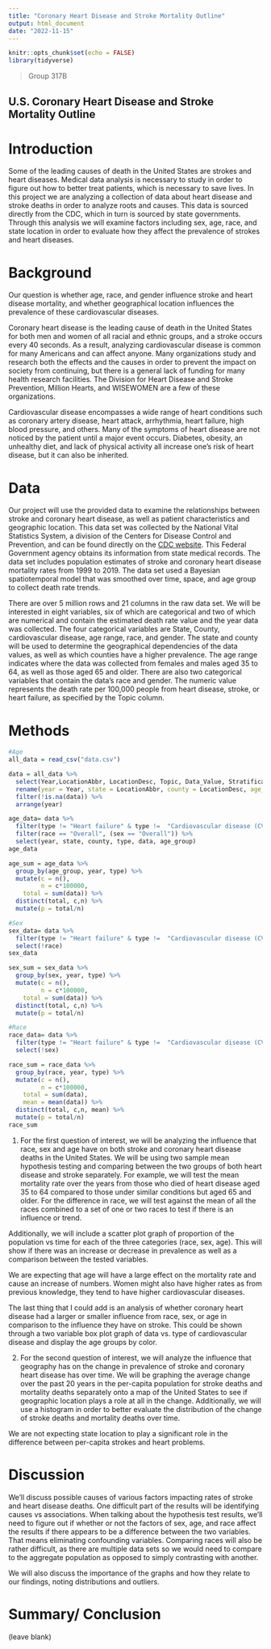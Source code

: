 ```yaml
---
title: "Coronary Heart Disease and Stroke Mortality Outline"
output: html_document
date: "2022-11-15"
---
```


```r
knitr::opts_chunk$set(echo = FALSE)
library(tidyverse)

```
>Group 317B

## U.S. Coronary Heart Disease and Stroke Mortality Outline

# Introduction
Some of the leading causes of death in the United States are strokes and heart diseases. Medical data analysis is necessary to study in order to figure out how to better treat patients, which is necessary to save lives. In this project we are analyzing a collection of data about heart disease and stroke deaths in order to analyze roots and causes. This data is sourced directly from the CDC, which in turn is sourced by state governments. Through this analysis we will examine factors including sex, age, race, and state location in order to evaluate how they affect the prevalence of strokes and heart diseases.

# Background

Our question is whether age, race, and gender influence stroke and heart disease mortality, and whether geographical location influences the prevalence of these cardiovascular diseases.

Coronary heart disease is the leading cause of death in the United States for both men and women of all racial and ethnic groups, and a stroke occurs every 40 seconds. As a result, analyzing cardiovascular disease is common for many Americans and can affect anyone. Many organizations study and research both the effects and the causes in order to prevent the impact on society from continuing, but there is a general lack of funding for many health research facilities. The Division for Heart Disease and Stroke Prevention, Million Hearts, and WISEWOMEN are a few of these organizations.

Cardiovascular disease encompasses a wide range of heart conditions such as coronary artery disease, heart attack, arrhythmia, heart failure, high blood pressure, and others. Many of the symptoms of heart disease are not noticed by the patient until a major event occurs. Diabetes, obesity, an unhealthy diet, and lack of physical activity all increase one's risk of heart disease, but it can also be inherited.

# Data

Our project will use the provided data to examine the relationships between stroke and coronary heart disease, as well as patient characteristics and geographic location. This data set was collected by the National Vital Statistics System, a division of the Centers for Disease Control and Prevention, and can be found directly on the [CDC website](https://chronicdata.cdc.gov/Heart-Disease-Stroke-Prevention/Rates-and-Trends-in-Heart-Disease-and-Stroke-Morta/7b9s-s8ck). This Federal Government agency obtains its information from state medical records. The data set includes population estimates of stroke and coronary heart disease mortality rates from 1999 to 2019. The data set used a Bayesian spatiotemporal model that was smoothed over time, space, and age group to collect death rate trends.


There are over 5 million rows and 21 columns in the raw data set. We will be interested in eight variables, six of which are categorical and two of which are numerical and contain the estimated death rate value and the year data was collected. The four categorical variables are State, County, cardiovascular disease, age range, race, and gender. The state and county will be used to determine the geographical dependencies of the data values, as well as which counties have a higher prevalence. The age range indicates where the data was collected from females and males aged 35 to 64, as well as those aged 65 and older. There are also two categorical variables that contain the data's race and gender. The numeric value represents the death rate per 100,000 people from heart disease, stroke, or heart failure, as specified by the Topic column.

# Methods

```r
#Age
all_data = read_csv("data.csv")

data = all_data %>% 
  select(Year,LocationAbbr, LocationDesc, Topic, Data_Value, Stratification1, Stratification2, Stratification3) %>% 
  rename(year = Year, state = LocationAbbr, county = LocationDesc, age_group = Stratification1, data = Data_Value, type = Topic, race = Stratification2, sex = Stratification3) %>% 
  filter(!is.na(data)) %>% 
  arrange(year)

age_data= data %>% 
  filter(type != "Heart failure" & type != 	"Cardiovascular disease (CVD)" & type != "All heart disease") %>% 
  filter(race == "Overall", (sex == "Overall")) %>% 
  select(year, state, county, type, data, age_group)
age_data

age_sum = age_data %>% 
  group_by(age_group, year, type) %>% 
  mutate(c = n(),
         n = c*100000,
    total = sum(data)) %>% 
  distinct(total, c,n) %>% 
  mutate(p = total/n) 

#Sex
sex_data= data %>% 
  filter(type != "Heart failure" & type != 	"Cardiovascular disease (CVD)" & type != "All heart disease", race == "Overall", sex != "Overall") %>% 
  select(!race)
sex_data

sex_sum = sex_data %>% 
  group_by(sex, year, type) %>% 
  mutate(c = n(),
         n = c*100000,
    total = sum(data)) %>% 
  distinct(total, c,n) %>% 
  mutate(p = total/n)

#Race
race_data= data %>% 
  filter(type != "Heart failure" & type != 	"Cardiovascular disease (CVD)" & type != "All heart disease", race != "Overall", sex == "Overall") %>% 
  select(!sex)

race_sum = race_data %>% 
  group_by(race, year, type) %>% 
  mutate(c = n(),
         n = c*100000,
    total = sum(data),
    mean = mean(data)) %>% 
  distinct(total, c,n, mean) %>% 
  mutate(p = total/n)
race_sum
```

1. For the first question of interest, we will be analyzing the influence that race, sex and age have on both stroke and coronary heart disease deaths in the United States. We will be using two sample mean hypothesis testing and comparing between the two groups of both heart disease and stroke separately. For example, we will test the mean mortality rate over the years from those who died of heart disease aged 35 to 64 compared to those under similar conditions but aged 65 and older. For the difference in race, we will test against the mean of all the races combined to a set of one or two races to test if there is an influence or trend. 

Additionally, we will include a scatter plot graph of proportion of the population vs time for each of the three categories (race, sex, age). This will show if there was an increase or decrease in prevalence as well as a comparison between the tested variables. 

We are expecting that age will have a large effect on the mortality rate and cause an increase of numbers. Women might also have higher rates as from previous knowledge, they tend to have higher cardiovascular diseases. 

The last thing that I could add is an analysis of whether coronary heart disease had a larger or smaller influence from race, sex, or age in comparison to the influence they have on stroke. This could be shown through a two variable box plot graph of data vs. type of cardiovascular disease and display the age groups by color. 

2. For the second question of interest, we will analyze the influence that geography has on the change in prevalence of stroke and coronary heart disease has over time. We will be graphing the average change over the past 20 years in the per-capita population for stroke deaths and mortality deaths separately onto a map of the United States to see if geographic location plays a role at all in the change. Additionally, we will use a histogram in order to better evaluate the distribution of the change of stroke deaths and mortality deaths over time. 

We are not expecting state location to play a significant role in the difference between per-capita strokes and heart problems.


# Discussion
We'll discuss possible causes of various factors impacting rates of stroke and heart disease deaths. One difficult part of the results will be identifying causes vs associations. When talking about the hypothesis test results, we'll need to figure out if whether or not the factors of sex, age, and race affect the results if there appears to be a difference between the two variables. That means eliminating confounding variables. Comparing races will also be rather difficult, as there are multiple data sets so we would need to compare to the aggregate population as opposed to simply contrasting with another. 

We will also discuss the importance of the graphs and how they relate to our findings, noting distributions and outliers.

# Summary/ Conclusion
(leave blank)